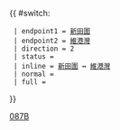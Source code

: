 {{ #switch: {{{format|}}}
  | endpoint1 = [[新田圍巴士總站|新田圍]]
  | endpoint2 = [[大角咀（維港灣）公共運輸交匯處|維港灣]]
  | direction = 2
  | status =
  | inline = [[新田圍巴士總站|新田圍]] ↔ [[大角咀（維港灣）公共運輸交匯處|維港灣]]
  | normal =
  | full =
}}<noinclude>[[Category:九龍巴士路線模板|087B]]</noinclude>